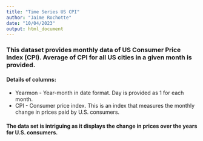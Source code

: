 ```yaml
---
title: "Time Series US CPI"
author: "Jaime Rochotte"
date: "10/04/2023"
output: html_document
---
```


### This dataset provides monthly data of US Consumer Price Index (CPI). Average of CPI for all US cities in a given month is provided. 

#### Details of columns:
+ Yearmon - Year-month in date format. Day is provided as 1 for each month.
+ CPI - Consumer price index. This is an index that measures the monthly change in prices paid by U.S. consumers.

#### The data set is intriguing as it displays the change in prices over the years for U.S. consumers.
```r

```


